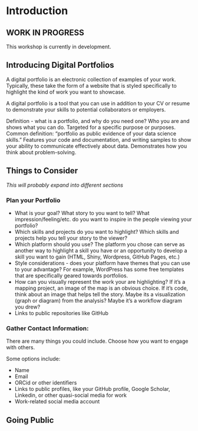 # Introduction

## WORK IN PROGRESS
This workshop is currently in development. 

## Introducing Digital Portfolios

A digital portfolio is an electronic collection of examples of your work. Typically, these take the form of a website that is styled specifically to highlight the kind of work you want to showcase.

A digital portfolio is a tool that you can use in addition to your CV or resume to demonstrate your skills to potential collaborators or employers.


Definition - what is a portfolio, and why do you need one?
Who you are and shows what you can do. Targeted for a specific purpose or purposes.
Common definition: “portfolio as public evidence of your data science skills.” Features your code and documentation, and writing samples to show your ability to communicate effectively about data. Demonstrates how you think about problem-solving.


## Things to Consider

*This will probably expand into different sections*

### Plan your Portfolio
* What is your goal? What story to you want to tell? What impression/feeling/etc. do you want to inspire in the people viewing your portfolio?
* Which skills and projects do you want to highlight? Which skills and projects help you tell your story to the viewer?
* Which platform should you use? The platform you chose can serve as another way to highlight a skill you have or an opportunity to develop a skill you want to gain (HTML, Shiny, Wordpress, GitHub Pages, etc.)
* Style considerations - does your platform have themes that you can use to your advantage? For example, WordPress has some free templates that are specifically geared towards portfolios.
* How can you visually represent the work your are highlighting? If it's a mapping project, an image of the map is an obvious choice. If it's code, think about an image that helps tell the story. Maybe its a visualization (graph or diagram) from the analysis? Maybe it's a workflow diagram you drew?
* Links to public repositories like GitHub

### Gather Contact Information:

There are many things you could include. Choose how you want to engage with others.

Some options include:

* Name
* Email 
* ORCid or other identifiers
* Links to public profiles, like your GitHub profile, Google Scholar, Linkedin, or other quasi-social media for work
* Work-related social media account



## Going Public

